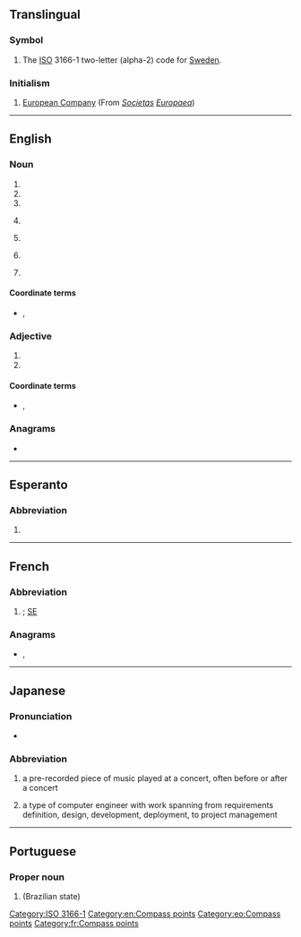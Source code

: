 {{also|Appendix:Variations of "se"}}
==Translingual==

===Symbol===
{{head|mul|symbol}}

# The [[ISO]] 3166-1 two-letter (alpha-2) code for [[Sweden]].

===Initialism===
{{rfc-header|Initialism}}
{{head|mul|initialism}}

# [[European Company]] (From {{der|mul|la|-}} ''[[societas|Societas]] [[europaea|Europaea]]'')

[[Category:ISO 3166-1]]

----

==English==

===Noun===
{{en-noun}}

# {{abbreviation of|[[southeast]]|lang=en}}
# {{initialism of|[[second]] [[edition]]|lang=en}}
# {{initialism of|[[special]] [[edition]]|lang=en}}
# {{lb|en|computing}} {{initialism of|[[standard]] [[edition]]|lang=en}}
# {{lb|en|aerospace}} {{initialism of|[[sustainer]] [[engine]]|lang=en}}
# {{lb|en|physics}} {{initialism of|[[secondary]] [[electron]]|lang=en}}
# {{lb|en|train control}} {{initialism of|[[STM]] [[European]]|lang=en}}

====Coordinate terms====
* {{sense|sustainer engine}} {{l|en|SECO|gloss=sustainer engine cut-off}}, {{l|en|ME|gloss=main engine}}

===Adjective===
{{en-adj|?}}

# {{initialism of|single ended|lang=en}}
# {{abbreviation of|southeast|lang=en}}

====Coordinate terms====
* {{sense|single ended}} {{l|en|HVD}}, {{l|en|LVD}}

===Anagrams===
* {{anagrams|en|a=es|'e's|-es|-es'|E's|ES|Es|E♭s|E♯s|e's|es}}

[[Category:en:Compass points]]

----

==Esperanto==

===Abbreviation===
{{head|eo|abbreviation}}

# {{abbreviation of|sudeosto||southeast|lang=eo}}

[[Category:eo:Compass points]]

----

==French==

===Abbreviation===
{{rfc-header|Abbreviation}}
{{head|fr|abbreviation}}

# {{abbreviation of|sud-est|lang=fr|nodot=1}}; [[#English|SE]]

===Anagrams===
* {{l|fr|es}}, {{l|fr|ès}}

[[Category:fr:Compass points]]

----

==Japanese==

===Pronunciation===
* {{ja-IPA|エス イー}}

===Abbreviation===
{{rfc-header|Abbreviation}}
{{head|ja|abbreviation}}

# {{abbreviation of|{{ja-r|サウンド エフェクト}}||sound effect|lang=ja|dot=;}} a pre-recorded piece of music played at a concert, often before or after a concert
# {{abbreviation of|{{ja-r|システム エンジニア}}||system engineer|lang=ja|dot=;}} a type of computer engineer with work spanning from requirements definition, design, development, deployment, to project management

----

==Portuguese==

===Proper noun===
{{pt-proper noun}}

# {{abbreviation of|Sergipe|lang=pt}} (Brazilian state)